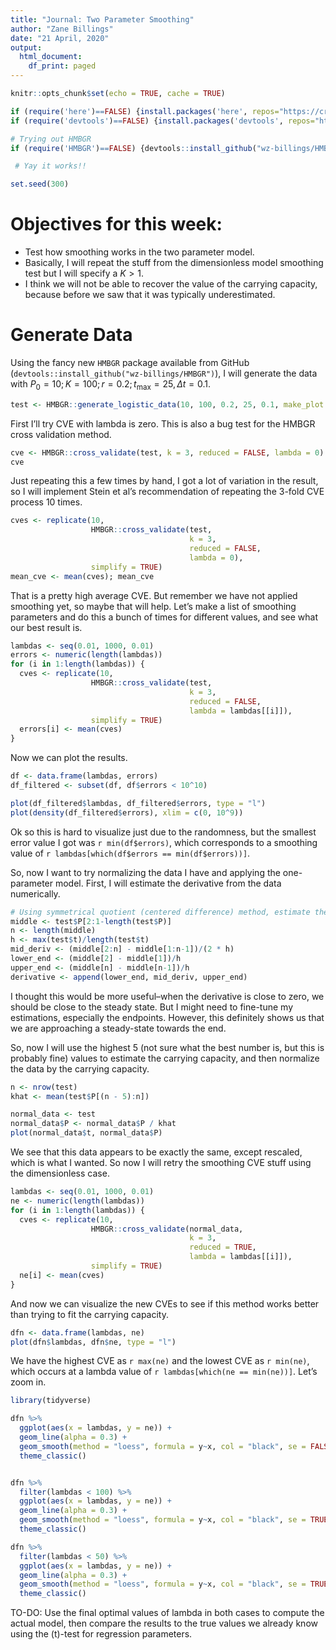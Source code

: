 ```yaml
---
title: "Journal: Two Parameter Smoothing"
author: "Zane Billings"
date: "21 April, 2020"
output:
  html_document:
    df_print: paged
---
```


```r
knitr::opts_chunk$set(echo = TRUE, cache = TRUE)

if (require('here')==FALSE) {install.packages('here', repos="https://cran.rstudio.com")} else {require('here')}
if (require('devtools')==FALSE) {install.packages('devtools', repos="https://cran.rstudio.com")} else {require('devtools')}

# Trying out HMBGR
if (require('HMBGR')==FALSE) {devtools::install_github("wz-billings/HMBGR")} else {require('HMBGR')}

 # Yay it works!!

set.seed(300)
```

# Objectives for this week:
* Test how smoothing works in the two parameter model.
* Basically, I will repeat the stuff from the dimensionless model smoothing test but I will specify a $K > 1$.
* I think we will not be able to recover the value of the carrying capacity, because before we saw that it was typically underestimated.

# Generate Data

Using the fancy new `HMBGR` package available from GitHub (`devtools::install_github("wz-billings/HMBGR")`), I will generate the data with $P_0 = 10; K = 100; r = 0.2; t_{\mathrm{max}} = 25, \Delta t = 0.1$. 

```r
test <- HMBGR::generate_logistic_data(10, 100, 0.2, 25, 0.1, make_plot = TRUE)
```

First I'll try CVE with lambda is zero. This is also a bug test for the HMBGR cross validation method.

```r
cve <- HMBGR::cross_validate(test, k = 3, reduced = FALSE, lambda = 0)
cve
```

Just repeating this a few times by hand, I got a lot of variation in the result, so I will implement Stein et al's recommendation of repeating the 3-fold CVE process 10 times.

```r
cves <- replicate(10,
                  HMBGR::cross_validate(test, 
                                        k = 3, 
                                        reduced = FALSE, 
                                        lambda = 0),
                  simplify = TRUE)
mean_cve <- mean(cves); mean_cve
```

That is a pretty high average CVE. But remember we have not applied smoothing yet, so maybe that will help. Let's make a list of smoothing parameters and do this a bunch of times for different values, and see what our best result is.

```r
lambdas <- seq(0.01, 1000, 0.01)
errors <- numeric(length(lambdas))
for (i in 1:length(lambdas)) {
  cves <- replicate(10,
                  HMBGR::cross_validate(test, 
                                        k = 3, 
                                        reduced = FALSE, 
                                        lambda = lambdas[[i]]),
                  simplify = TRUE)
  errors[i] <- mean(cves)
}
```

Now we can plot the results.

```r
df <- data.frame(lambdas, errors)
df_filtered <- subset(df, df$errors < 10^10)

plot(df_filtered$lambdas, df_filtered$errors, type = "l")
plot(density(df_filtered$errors), xlim = c(0, 10^9))
```

Ok so this is hard to visualize just due to the randomness, but the smallest error value I got was `r min(df$errors)`, which corresponds to a smoothing value of `r lambdas[which(df$errors == min(df$errors))]`.

So, now I want to try normalizing the data I have and applying the one-parameter model. First, I will estimate the derivative from the data numerically.

```r
# Using symmetrical quotient (centered difference) method, estimate the middle
middle <- test$P[2:1-length(test$P)]
n <- length(middle)
h <- max(test$t)/length(test$t)
mid_deriv <- (middle[2:n] - middle[1:n-1])/(2 * h)
lower_end <- (middle[2] - middle[1])/h
upper_end <- (middle[n] - middle[n-1])/h
derivative <- append(lower_end, mid_deriv, upper_end)
```

I thought this would be more useful--when the derivative is close to zero, we should be close to the steady state. But I might need to fine-tune my estimations, especially the endpoints. However, this definitely shows us that we are approaching a steady-state towards the end.

So, now I will use the highest 5 (not sure what the best number is, but this is probably fine) values to estimate the carrying capacity, and then normalize the data by the carrying capacity.

```r
n <- nrow(test)
khat <- mean(test$P[(n - 5):n])

normal_data <- test
normal_data$P <- normal_data$P / khat
plot(normal_data$t, normal_data$P)
```

We see that this data appears to be exactly the same, except rescaled, which is what I wanted. So now I will retry the smoothing CVE stuff using the dimensionless case.

```r
lambdas <- seq(0.01, 1000, 0.01)
ne <- numeric(length(lambdas))
for (i in 1:length(lambdas)) {
  cves <- replicate(10,
                  HMBGR::cross_validate(normal_data, 
                                        k = 3, 
                                        reduced = TRUE, 
                                        lambda = lambdas[[i]]),
                  simplify = TRUE)
  ne[i] <- mean(cves)
}
```

And now we can visualize the new CVEs to see if this method works better than trying to fit the carrying capacity.

```r
dfn <- data.frame(lambdas, ne)
plot(dfn$lambdas, dfn$ne, type = "l")
```

We have the highest CVE as `r max(ne)` and the lowest CVE as `r min(ne)`, which occurs at a lambda value of `r lambdas[which(ne == min(ne))]`. Let's zoom in.

```r
library(tidyverse)

dfn %>% 
  ggplot(aes(x = lambdas, y = ne)) +
  geom_line(alpha = 0.3) +
  geom_smooth(method = "loess", formula = y~x, col = "black", se = FALSE) +
  theme_classic()


dfn %>% 
  filter(lambdas < 100) %>%
  ggplot(aes(x = lambdas, y = ne)) +
  geom_line(alpha = 0.3) +
  geom_smooth(method = "loess", formula = y~x, col = "black", se = TRUE) +
  theme_classic()

dfn %>% 
  filter(lambdas < 50) %>%
  ggplot(aes(x = lambdas, y = ne)) +
  geom_line(alpha = 0.3) +
  geom_smooth(method = "loess", formula = y~x, col = "black", se = TRUE) +
  theme_classic()
```

TO-DO: Use the final optimal values of lambda in both cases to compute the actual model, then compare the results to the true values we already know using the \(t\)-test for regression parameters.